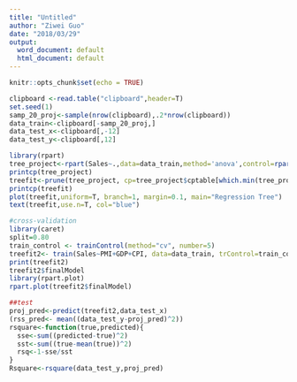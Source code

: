 ---
title: "Untitled"
author: "Ziwei Guo"
date: "2018/03/29"
output:
  word_document: default
  html_document: default
---

```{r setup, include=FALSE}
knitr::opts_chunk$set(echo = TRUE)
```

```{r}
clipboard <-read.table("clipboard",header=T)
set.seed(1)
samp_20_proj<-sample(nrow(clipboard),.2*nrow(clipboard))
data_train<-clipboard[-samp_20_proj,]
data_test_x<-clipboard[,-12]
data_test_y<-clipboard[,12]

library(rpart)
tree_project<-rpart(Sales~.,data=data_train,method='anova',control=rpart.control(maxdepth=8,minbucket=5,minsplit=5,cp=0.01))
printcp(tree_project)
treefit<-prune(tree_project, cp=tree_project$cptable[which.min(tree_project$cptable[,'xerror'])])
printcp(treefit)
plot(treefit,uniform=T, branch=1, margin=0.1, main="Regression Tree")
text(treefit,use.n=T, col="blue")

#cross-validation
library(caret)
split=0.80
train_control <- trainControl(method="cv", number=5)
treefit2<- train(Sales~PMI+GDP+CPI, data=data_train, trControl=train_control, method="rpart",parms=list(method='anova'))
print(treefit2)
treefit2$finalModel
library(rpart.plot)
rpart.plot(treefit2$finalModel)

##test
proj_pred<-predict(treefit2,data_test_x)
(rss_pred<- mean((data_test_y-proj_pred)^2))
rsquare<-function(true,predicted){
  sse<-sum((predicted-true)^2)
  sst<-sum((true-mean(true))^2)
  rsq<-1-sse/sst
}
Rsquare<-rsquare(data_test_y,proj_pred)

```

